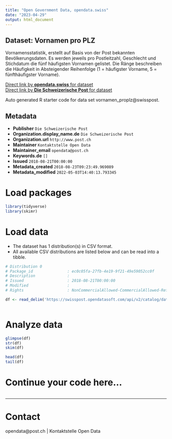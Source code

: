 ```yaml
---
title: "Open Government Data, opendata.swiss"
date: "2023-04-29"
output: html_document
---
```


## Dataset: Vornamen pro PLZ

Vornamensstatistik, erstellt auf Basis von der Post bekannten Bevölkerungsdaten. Es werden jeweils pro Postleitzahl, Geschlecht und Stichdatum die fünf häufigsten Vornamen gelistet. Die Ränge beschreiben die Häufigkeit in Absteigender Reihenfolge (1 = häufigster Vorname, 5 = fünfthäufigster Vorname).

[Direct link by **opendata.swiss** for dataset](https://opendata.swiss/de/dataset/vornamen-pro-plz)<br>
[Direct link by **Die Schweizerische Post** for dataset](https://swisspost.opendatasoft.com/explore/dataset/vornamen_proplz)

Auto generated R starter code for data set vornamen_proplz@swisspost.

## Metadata

- **Publisher** `Die Schweizerische Post`
- **Organization.display_name.de** `Die Schweizerische Post`
- **Organization.url** `http://www.post.ch`
- **Maintainer** `Kontaktstelle Open Data`
- **Maintainer_email** `opendata@post.ch`
- **Keywords.de** `[]`
- **Issued** `2018-08-21T00:00:00`
- **Metadata_created** `2018-08-23T09:23:49.969089`
- **Metadata_modified** `2022-05-03T14:40:13.793345`


# Load packages

```r

library(tidyverse)
library(skimr)

```

# Load data

-   The dataset has 1 distribution(s) in CSV format.
-   All available CSV distributions are listed below and can be read into a tibble.

```r

# Distribution 0
# Package_id               : ec0c05fa-27fb-4e19-9f21-49e59052cc0f
# Description              : 
# Issued                   : 2018-08-21T00:00:00
# Modified                 : 
# Rights                   : NonCommercialAllowed-CommercialAllowed-ReferenceRequired

df <- read_delim('https://swisspost.opendatasoft.com/api/v2/catalog/datasets/vornamen_proplz/exports/csv')



```

# Analyze data

```r

glimpse(df)
str(df)
skim(df)

head(df)
tail(df)

```

# Continue your code here...

```r

```

------------------------------------------------------------------------

# Contact

opendata@post.ch | Kontaktstelle Open Data
